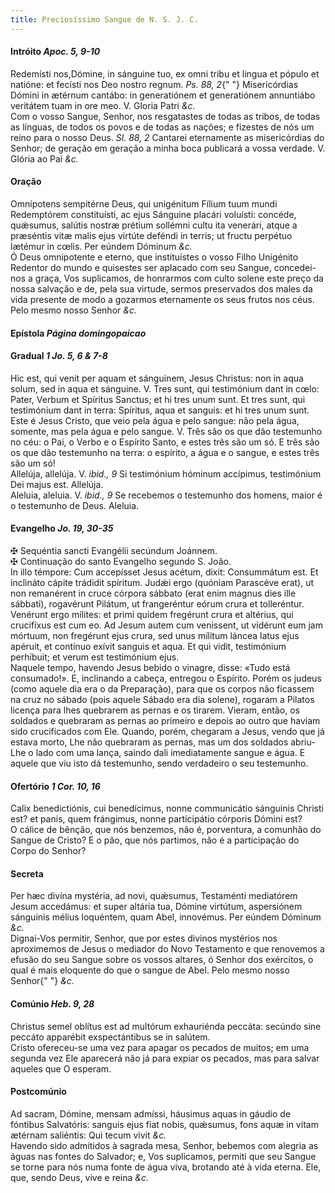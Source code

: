 ```yaml
---
title: Preciosíssimo Sangue de N. S. J. C.
---
```


<h4 class="text-center">
  Intróito <em>Apoc. 5, 9-10</em>
</h4>
<div class="container-fluid">
  <div class="row">
    <div class="col-6 dropcaps text-justify">
      Redemísti nos,Dómine, in sánguine tuo, ex omni tribu et lingua et pópulo
      et natióne: et fecísti nos Deo nostro regnum. <em>Ps. 88, 2</em>{" "}
      Misericórdias Dómini in ætérnum cantábo: in generatiónem et generatiónem
      annuntiábo veritátem tuam in ore meo. V. Gloria Patri <em>&c.</em>
    </div>
    <div class="col-6 dropcaps text-justify">
      Com o vosso Sangue, Senhor, nos resgatastes de todas as tribos, de todas
      as línguas, de todos os povos e de todas as nações; e fizestes de nós um
      reino para o nosso Deus. <em>Sl. 88, 2</em> Cantarei eternamente as
      misericórdias do Senhor; de geração em geração a minha boca publicará a
      vossa verdade. V. Glória ao Pai <em>&c.</em>
    </div>
  </div>
</div>

<h4 class="text-center">Oração</h4>
<div class="container-fluid">
  <div class="row">
    <div class="col-6 dropcaps text-justify">
      Omnípotens sempitérne Deus, qui unigénitum Fílium tuum mundi Redemptórem
      constituísti, ac ejus Sánguine placári voluísti: concéde, quǽsumus,
      salútis nostræ prétium sollémni cultu ita venerári, atque a præséntis vitæ
      malis ejus virtúte deféndi in terris; ut fructu perpétuo lætémur in cœlis.
      Per eúndem Dóminum <em>&c.</em>
    </div>
    <div class="col-6 dropcaps text-justify">
      Ó Deus omnipotente e eterno, que instituístes o vosso Filho Unigénito
      Redentor do mundo e quisestes ser aplacado com seu Sangue, concedei-nos a
      graça, Vos suplicamos, de honrarmos com culto solene este preço da nossa
      salvação e de, pela sua virtude, sermos preservados dos males da vida
      presente de modo a gozarmos eternamente os seus frutos nos céus. Pelo
      mesmo nosso Senhor <em>&c.</em>
    </div>
  </div>
</div>

<h4 class="text-center">
  Epístola <em>Página domingopaicao</em>
</h4>

<h4 class="text-center">
  Gradual <em>1 Jo. 5, 6 & 7-8</em>
</h4>
<div class="container-fluid">
  <div class="row">
    <div class="col-6 dropcaps text-justify">
      Hic est, qui venit per aquam et sánguinem, Jesus Christus: non in aqua
      solum, sed in aqua et sánguine. V. Tres sunt, qui testimónium dant in
      cœlo: Pater, Verbum et Spíritus Sanctus; et hi tres unum sunt. Et tres
      sunt, qui testimónium dant in terra: Spíritus, aqua et sanguis: et hi tres
      unum sunt.
    </div>
    <div class="col-6 dropcaps text-justify">
      Este é Jesus Cristo, que veio pela água e pelo sangue: não pela água,
      somente, mas pela água e pelo sangue. V. Três são os que dão testemunho no
      céu: o Pai, o Verbo e o Espírito Santo, e estes três são um só. E três são
      os que dão testemunho na terra: o espírito, a água e o sangue, e estes
      três são um só!
    </div>
    <div class="col-6 text-justify">
      Allelúja, allelúja. V. <em>ibid., 9</em> Si testimónium hóminum accípimus,
      testimónium Dei majus est. Allelúja.
    </div>
    <div class="col-6 text-justify">
      Aleluia, aleluia. V. <em>ibid., 9</em> Se recebemos o testemunho dos
      homens, maior é o testemunho de Deus. Aleluia.
    </div>
  </div>
</div>

<h4 class="text-center">
  Evangelho <em>Jo. 19, 30-35</em>
</h4>
<div class="container-fluid">
  <div class="row">
    <div class="col-6 text-justify">
      <span class="text-danger">&#10016;</span> Sequéntia sancti Evangélii
      secúndum Joánnem.
    </div>
    <div class="col-6 text-justify">
      <span class="text-danger">&#10016;</span> Continuação do santo Evangelho
      segundo S. João.
    </div>
    <div class="col-6 dropcaps text-justify">
      In illo témpore: Cum accepísset Jesus acétum, dixit: Consummátum est. Et
      inclináto cápite trádidit spíritum. Judǽi ergo (quóniam Parascéve erat),
      ut non remanérent in cruce córpora sábbato (erat enim magnus dies ille
      sábbati), rogavérunt Pilátum, ut frangeréntur eórum crura et tolleréntur.
      Venérunt ergo mílites: et primi quidem fregérunt crura et altérius, qui
      crucifíxus est cum eo. Ad Jesum autem cum venissent, ut vidérunt eum jam
      mórtuum, non fregérunt ejus crura, sed unus mílitum láncea latus ejus
      apéruit, et contínuo exívit sanguis et aqua. Et qui vidit, testimónium
      perhíbuit; et verum est testimónium ejus.
    </div>
    <div class="col-6 dropcaps text-justify">
      Naquele tempo, havendo Jesus bebido o vinagre, disse: «Tudo está
      consumado!». E, inclinando a cabeça, entregou o Espírito. Porém os judeus
      (como aquele dia era o da Preparação), para que os corpos não ficassem na
      cruz no sábado (pois aquele Sábado era dia solene), rogaram a Pilatos
      licença para lhes quebrarem as pernas e os tirarem. Vieram, então, os
      soldados e quebraram as pernas ao primeiro e depois ao outro que haviam
      sido crucificados com Ele. Quando, porém, chegaram a Jesus, vendo que já
      estava morto, Lhe não quebraram as pernas, mas um dos soldados abriu-Lhe o
      lado com uma lança, saindo dali imediatamente sangue e água. E aquele que
      viu isto dá testemunho, sendo verdadeiro o seu testemunho.
    </div>
  </div>
</div>

<h4 class="text-center">
  Ofertório <em>1 Cor. 10, 16</em>
</h4>
<div class="container-fluid">
  <div class="row">
    <div class="col-6 dropcaps text-justify">
      Calix benedictiónis, cui benedícimus, nonne communicátio sánguinis Christi
      est? et panis, quem frángimus, nonne participátio córporis Dómini est?
    </div>
    <div class="col-6 dropcaps text-justify">
      O cálice de bênção, que nós benzemos, não é, porventura, a comunhão do
      Sangue de Cristo? E o pão, que nós partimos, não é a participação do Corpo
      do Senhor?
    </div>
  </div>
</div>

<h4 class="text-center">Secreta</h4>
<div class="container-fluid">
  <div class="row">
    <div class="col-6 dropcaps text-justify">
      Per hæc divína mystéria, ad novi, quǽsumus, Testaménti mediatórem Jesum
      accedámus: et super altária tua, Dómine virtútum, aspersiónem sánguinis
      mélius loquéntem, quam Abel, innovémus. Per eúndem Dóminum <em>&c.</em>
    </div>
    <div class="col-6 dropcaps text-justify">
      Dignai-Vos permitir, Senhor, que por estes divinos mystérios nos
      aproximemos de Jesus o mediador do Novo Testamento e que renovemos a
      efusão do seu Sangue sobre os vossos altares, ó Senhor dos exércitos, o
      qual é mais eloquente do que o sangue de Abel. Pelo mesmo nosso Senhor{" "}
      <em>&c.</em>
    </div>
  </div>
</div>

<h4 class="text-center">
  Comúnio <em>Heb. 9, 28</em>
</h4>
<div class="container-fluid">
  <div class="row">
    <div class="col-6 dropcaps text-justify">
      Christus semel oblítus est ad multórum exhauriénda peccáta: secúndo sine
      peccáto apparébit exspectántibus se in salútem.
    </div>
    <div class="col-6 dropcaps text-justify">
      Cristo ofereceu-se uma vez para apagar os pecados de muitos; em uma
      segunda vez Ele aparecerá não já para expiar os pecados, mas para salvar
      aqueles que O esperam.
    </div>
  </div>
</div>

<h4 class="text-center">Postcomúnio</h4>
<div class="container-fluid">
  <div class="row">
    <div class="col-6 dropcaps text-justify">
      Ad sacram, Dómine, mensam admíssi, háusimus aquas in gáudio de fóntibus
      Salvatóris: sanguis ejus fiat nobis, quǽsumus, fons aquæ in vitam ætérnam
      saliéntis: Qui tecum vivit <em>&c.</em>
    </div>
    <div class="col-6 dropcaps text-justify">
      Havendo sido admitidos à sagrada mesa, Senhor, bebemos com alegria as
      águas nas fontes do Salvador; e, Vos suplicamos, permiti que seu Sangue se
      torne para nós numa fonte de água viva, brotando até à vida eterna. Ele,
      que, sendo Deus, vive e reina <em>&c.</em>
    </div>
  </div>
</div>

